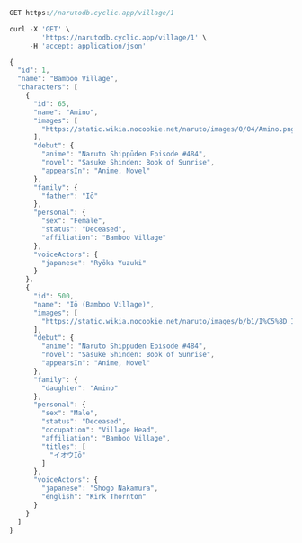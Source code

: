 ```js
GET https://narutodb.cyclic.app/village/1
```
```js
curl -X 'GET' \
        'https://narutodb.cyclic.app/village/1' \
     -H 'accept: application/json'
```
```js
{
  "id": 1,
  "name": "Bamboo Village",
  "characters": [
    {
      "id": 65,
      "name": "Amino",
      "images": [
        "https://static.wikia.nocookie.net/naruto/images/0/04/Amino.png/revision/latest/scale-to-width-down/300?cb=20161201115338"
      ],
      "debut": {
        "anime": "Naruto Shippūden Episode #484",
        "novel": "Sasuke Shinden: Book of Sunrise",
        "appearsIn": "Anime, Novel"
      },
      "family": {
        "father": "Iō"
      },
      "personal": {
        "sex": "Female",
        "status": "Deceased",
        "affiliation": "Bamboo Village"
      },
      "voiceActors": {
        "japanese": "Ryōka Yuzuki"
      }
    },
    {
      "id": 500,
      "name": "Iō (Bamboo Village)",
      "images": [
        "https://static.wikia.nocookie.net/naruto/images/b/b1/I%C5%8D_Infobox.png/revision/latest/scale-to-width-down/300?cb=20170112170533"
      ],
      "debut": {
        "anime": "Naruto Shippūden Episode #484",
        "novel": "Sasuke Shinden: Book of Sunrise",
        "appearsIn": "Anime, Novel"
      },
      "family": {
        "daughter": "Amino"
      },
      "personal": {
        "sex": "Male",
        "status": "Deceased",
        "occupation": "Village Head",
        "affiliation": "Bamboo Village",
        "titles": [
          "イオウIō"
        ]
      },
      "voiceActors": {
        "japanese": "Shōgo Nakamura",
        "english": "Kirk Thornton"
      }
    }
  ]
}
```